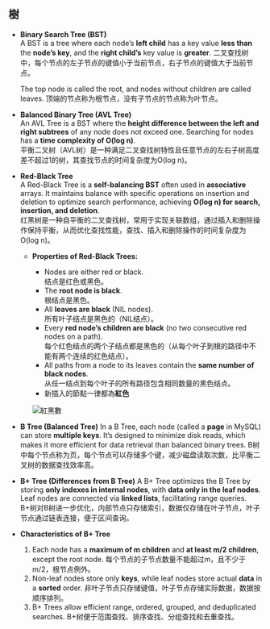 ## 樹

* **Binary Search Tree (BST)**  
  A BST is a tree where each node’s **left child** has a key value **less than** the **node’s key**, and the **right child’s** key value is **greater**. 
  二叉查找树中，每个节点的左子节点的键值小于当前节点，右子节点的键值大于当前节点。

  The top node is called the root, and nodes without children are called leaves.  顶端的节点称为根节点，没有子节点的节点称为叶节点。

* **Balanced Binary Tree (AVL Tree)**  
  An AVL Tree is a BST where the **height difference between the left and right subtrees** of any node does not exceed one. Searching for nodes has a **time complexity of O(log n)**.  
  平衡二叉树（AVL树）是一种满足二叉查找树特性且任意节点的左右子树高度差不超过1的树，其查找节点的时间复杂度为O(log n)。

* **Red-Black Tree**  
  A Red-Black Tree is a **self-balancing BST** often used in **associative** arrays. It maintains balance with specific operations on insertion and deletion to optimize search performance, achieving **O(log n) for search, insertion, and deletion**.  
  红黑树是一种自平衡的二叉查找树，常用于实现关联数组，通过插入和删除操作保持平衡，从而优化查找性能，查找、插入和删除操作的时间复杂度为O(log n)。

  * **Properties of Red-Black Trees:**  

    * Nodes are either red or black.  
      结点是红色或黑色。
    * The **root node is black**.  
      根结点是黑色。
    * All **leaves are black** (NIL nodes).  
      所有叶子结点是黑色的（NIL结点）。
    * Every **red node’s children are black** (no two consecutive red nodes on a path).  
      每个红色结点的两个子结点都是黑色的（从每个叶子到根的路径中不能有两个连续的红色结点）。
    * All paths from a node to its leaves contain the **same number of black nodes**.  
      从任一结点到每个叶子的所有路径包含相同数量的黑色结点。
    * 新插入的節點一律都為**紅色**

    ![紅黑數](/images/notes/red-black-tree.png)



* **B Tree (Balanced Tree)** 
  In a B Tree, each node (called a **page** in MySQL) can store **multiple keys**. It’s designed to minimize disk reads, which makes it more efficient for data retrieval than balanced binary trees. 
  B树中每个节点称为页，每个节点可以存储多个键，减少磁盘读取次数，比平衡二叉树的数据查找效率高。
* **B+ Tree (Differences from B Tree)** 
  A B+ Tree optimizes the B Tree by storing **only indexes in internal nodes**, with **data only in the leaf nodes**. Leaf nodes are connected via **linked lists**, facilitating range queries. 
  B+树对B树进一步优化，内部节点只存储索引，数据仅存储在叶子节点，叶子节点通过链表连接，便于区间查询。
* **Characteristics of B+ Tree**  
  1. Each node has a **maximum of m children** and **at least m/2 children**, except the root node. 
     每个节点的子节点数量不能超过m，且不少于m/2，根节点例外。
  1. Non-leaf nodes store only **keys**, while leaf nodes store actual **data** in a **sorted** order. 
     非叶子节点只存储键值，叶子节点存储实际数据，数据按顺序排列。
  1. B+ Trees allow efficient range, ordered, grouped, and deduplicated searches. 
     B+树便于范围查找、排序查找、分组查找和去重查找。